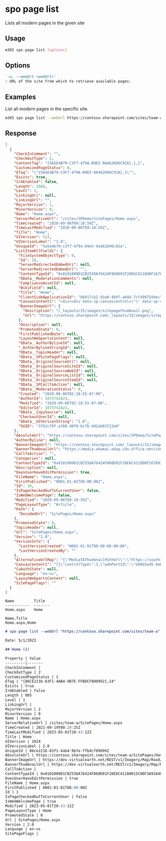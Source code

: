 
# spo page list

Lists all modern pages in the given site

## Usage

```sh
m365 spo page list [options]
```

## Options

```md definition-list
`-u, --webUrl <webUrl>`
: URL of the site from which to retrieve available pages.
```

<Global />

## Examples

List all modern pages in the specific site.

```sh
m365 spo page list --webUrl https://contoso.sharepoint.com/sites/team-a
```

## Response

<Tabs>
  <TabItem value="JSON">

  ```json
  [
    {
      "CheckInComment": "",
      "CheckOutType": 2,
      "ContentTag": "{5A5E4B79-C3F7-479A-B9E5-9A462696C92A},1,1",
      "CustomizedPageStatus": 0,
      "ETag": "\"{5A5E4B79-C3F7-479A-B9E5-9A462696C92A},1\"",
      "Exists": true,
      "IrmEnabled": false,
      "Length": 2666,
      "Level": 1,
      "LinkingUri": null,
      "LinkingUrl": "",
      "MajorVersion": 1,
      "MinorVersion": 0,
      "Name": "Home.aspx",
      "ServerRelativeUrl": "/sites/SPDemo/SitePages/Home.aspx",
      "TimeCreated": "2020-09-06T09:18:59Z",
      "TimeLastModified": "2020-09-06T09:18:59Z",
      "Title": "Home",
      "UIVersion": 512,
      "UIVersionLabel": "1.0",
      "UniqueId": "5a5e4b79-c3f7-479a-b9e5-9a462696c92a",
      "ListItemAllFields": {
        "FileSystemObjectType": 0,
        "Id": 10,
        "ServerRedirectedEmbedUri": null,
        "ServerRedirectedEmbedUrl": "",
        "ContentTypeId": "0x0101009D1CB255DA76424F860D91F20E6C411800F1678937A82C3142BEF3C962300813B5",
        "OData__ModerationComments": null,
        "ComplianceAssetId": null,
        "WikiField": null,
        "Title": "Home",
        "ClientSideApplicationId": "b6917cb1-93a0-4b97-a84d-7cf49975d4ec",
        "CanvasContent1": "<div><div data-sp-canvascontrol=\"\" data-sp-canvasdataversion=\"1.0\" data-sp-controldata=\"&#123;&quot;controlType&quot;&#58;3,&quot;webPartId&quot;&#58;&quot;e89b5ad5-9ab5-4730-a66b-e1f68994598c&quot;,&quot;id&quot;&#58;&quot;8bba86eb-3174-4917-b2b8-417af1102351&quot;&#125;\"><div data-sp-webpart=\"\" data-sp-webpartdataversion=\"1.0\" data-sp-webpartdata=\"&#123;&quot;id&quot;&#58;&quot;e89b5ad5-9ab5-4730-a66b-e1f68994598c&quot;,&quot;instanceId&quot;&#58;&quot;8bba86eb-3174-4917-b2b8-417af1102351&quot;,&quot;title&quot;&#58;&quot;ReactProvisionAssets&quot;,&quot;description&quot;&#58;&quot;ReactProvisionAssets description&quot;,&quot;dataVersion&quot;&#58;&quot;1.0&quot;,&quot;properties&quot;&#58;&#123;&quot;description&quot;&#58;&quot;ReactProvisionAssets&quot;&#125;&#125;\"><div data-sp-componentid=\"\">e89b5ad5-9ab5-4730-a66b-e1f68994598c</div><div data-sp-htmlproperties=\"\"></div></div></div></div>",
        "BannerImageUrl": {
          "Description": "/_layouts/15/images/sitepagethumbnail.png",
          "Url": "https://contoso.sharepoint.com/_layouts/15/images/sitepagethumbnail.png"
        },
        "Description": null,
        "PromotedState": 0,
        "FirstPublishedDate": null,
        "LayoutWebpartsContent": null,
        "OData__AuthorBylineId": null,
        "_AuthorBylineStringId": null,
        "OData__TopicHeader": null,
        "OData__SPSitePageFlags": null,
        "OData__OriginalSourceUrl": null,
        "OData__OriginalSourceSiteId": null,
        "OData__OriginalSourceWebId": null,
        "OData__OriginalSourceListId": null,
        "OData__OriginalSourceItemId": null,
        "OData__SPCallToAction": null,
        "OData__ModerationStatus": 0,
        "Created": "2020-09-06T02:18:55-07:00",
        "AuthorId": 1073741823,
        "Modified": "2020-09-06T02:18:55-07:00",
        "EditorId": 1073741823,
        "OData__CopySource": null,
        "CheckoutUserId": null,
        "OData__UIVersionString": "1.0",
        "GUID": "3762c79f-a768-40f0-bc7b-4d2ab03f22e0"
      },
      "AbsoluteUrl": "https://contoso.sharepoint.com/sites/SPDemo/SitePages/Home.aspx",
      "AuthorByline": null,
      "BannerImageUrl": "https://contoso.sharepoint.com/_layouts/15/images/sitepagethumbnail.png",
      "BannerThumbnailUrl": "https://media.akamai.odsp.cdn.office.net/contoso.sharepoint.com/_layouts/15/images/sitepagethumbnail.png",
      "CallToAction": "",
      "Categories": null,
      "ContentTypeId": "0x0101009D1CB255DA76424F860D91F20E6C411800F1678937A82C3142BEF3C962300813B5",
      "Description": null,
      "DoesUserHaveEditPermission": true,
      "FileName": "Home.aspx",
      "FirstPublished": "0001-01-01T08:00:00Z",
      "Id": 10,
      "IsPageCheckedOutToCurrentUser": false,
      "IsWebWelcomePage": false,
      "Modified": "2020-09-06T09:18:59Z",
      "PageLayoutType": "Article",
      "Path": {
        "DecodedUrl": "SitePages/Home.aspx"
      },
      "PromotedState": 0,
      "TopicHeader": null,
      "Url": "SitePages/Home.aspx",
      "Version": "1.0",
      "VersionInfo": {
        "LastVersionCreated": "0001-01-01T00:00:00-08:00",
        "LastVersionCreatedBy": ""
      },
      "AlternativeUrlMap": "{\"MediaTAThumbnailPathUrl\":\"https://southindia1-mediap.svc.ms/transform/thumbnail?provider=spo&inputFormat={.fileType}&cs=UEFHRVN8U1BP&docid={.spHost}/_api/v2.0/sharePoint:{.resourceUrl}:/driveItem&w={.widthValue}&oauth_token=bearer%20{.oauthToken}\",\"MediaTAThumbnailHostUrl\":\"https://southindia1-mediap.svc.ms\",\"AFDCDNEnabled\":\"ClientNotOnEdge\",\"CurrentSiteCDNPolicy\":\"True\",\"PublicCDNEnabled\":\"True\",\"PrivateCDNEnabled\":\"True\"}",
      "CanvasContent1": "[{\"controlType\":3,\"webPartId\":\"e89b5ad5-9ab5-4730-a66b-e1f68994598c\",\"id\":\"8bba86eb-3174-4917-b2b8-417af1102351\",\"webPartData\":{\"id\":\"e89b5ad5-9ab5-4730-a66b-e1f68994598c\",\"instanceId\":\"8bba86eb-3174-4917-b2b8-417af1102351\",\"title\":\"ReactProvisionAssets\",\"description\":\"ReactProvisionAssets description\",\"dataVersion\":\"1.0\",\"properties\":{\"description\":\"ReactProvisionAssets\"},\"serverProcessedContent\":{\"htmlStrings\":{},\"searchablePlainTexts\":{},\"imageSources\":{},\"links\":{}}}}]",
      "CoAuthState": null,
      "Language": "en-us",
      "LayoutWebpartsContent": null,
      "SitePageFlags": ""
    }
  ]
  ```

  </TabItem>
  <TabItem value="Text">

  ```text
  Name         Title
  -----------  -------    
  Home.aspx    Home
  ```

  </TabItem>
  <TabItem value="CSV">

  ```csv
  Name,Title
  Home.aspx,Home
  ```

  </TabItem>
  <TabItem value="Markdown">

  ```md
  # spo page list --webUrl "https://contoso.sharepoint.com/sites/team-a"

  Date: 5/1/2023

  ## Home (1)

  Property | Value
  ---------|-------
  CheckInComment | 
  CheckOutType | 2
  CustomizedPageStatus | 1
  ETag | "{86CE2216-83F1-4AB4-9B7E-FFBDCF890992},14"
  Exists | true
  IrmEnabled | false
  Length | 805
  Level | 1
  LinkingUrl | 
  MajorVersion | 2
  MinorVersion | 0
  Name | Home.aspx
  ServerRelativeUrl | /sites/team-a/SitePages/Home.aspx
  TimeCreated | 2021-09-19T00:20:25Z
  TimeLastModified | 2023-05-01T20:43:12Z
  Title | Home
  UIVersion | 1024
  UIVersionLabel | 2.0
  UniqueId | 86ce2216-83f1-4ab4-9b7e-ffbdcf890992
  AbsoluteUrl | https://contoso.sharepoint.com/sites/team-a/SitePages/Home.aspx
  BannerImageUrl | https://dev.virtualearth.net/REST/v1/Imagery/Map/Road/51.39929962158204,-0.256799995899204/12?mapSize=512,512&key=AobmrKIjQInHa8zf5IjtCu3zVgIZFewRhY9M8NUzpYfvMdO2RKDO2eKI6uRFrP6b
  BannerThumbnailUrl | https://dev.virtualearth.net/REST/v1/Imagery/Map/Road/51.39929962158204,-0.256799995899204/12?mapSize=512,512&key=AobmrKIjQInHa8zf5IjtCu3zVgIZFewRhY9M8NUzpYfvMdO2RKDO2eKI6uRFrP6b
  CallToAction | 
  ContentTypeId | 0x0101009D1CB255DA76424F860D91F20E6C41180015C00F3A91848C479243E57A8317E76E
  DoesUserHaveEditPermission | true
  FileName | Home.aspx
  FirstPublished | 0001-01-01T08:00:00Z
  Id | 1
  IsPageCheckedOutToCurrentUser | false
  IsWebWelcomePage | true
  Modified | 2023-05-01T20:43:12Z
  PageLayoutType | Home
  PromotedState | 0
  Url | SitePages/Home.aspx
  Version | 2.0
  Language | en-us
  SitePageFlags |     
  ```

  </TabItem>
</Tabs>
